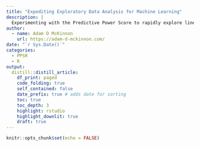 ```yaml
---
title: "Expediting Exploratory Data Analysis for Machine Learning"
description: |
  Experimenting with the Predictive Power Score to rapidly explore linear and non-linear relationships within datasets prior to performing machine learning tasks.
author:
  - name: Adam D McKinnon
    url: https://adam-d-mckinnon.com/
date: "`r Sys.Date()`"
categories:
  - PPSR
  - R
output: 
  distill::distill_article:
    df_print: paged
    code_folding: true
    self_contained: false
    date_prefix: true # adds date for sorting
    toc: true
    toc_depth: 3
    highlight: rstudio
    highlight_downlit: true
    draft: true
---
```


```r
knitr::opts_chunk$set(echo = FALSE)
```






